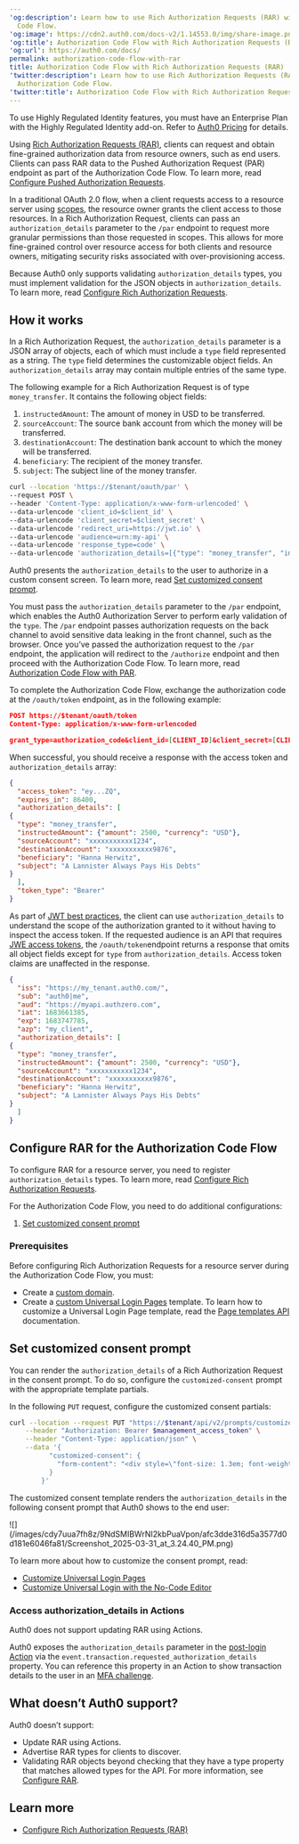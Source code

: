 ---
'og:description': Learn how to use Rich Authorization Requests (RAR) with the Authorization
  Code Flow.
'og:image': https://cdn2.auth0.com/docs-v2/1.14553.0/img/share-image.png
'og:title': Authorization Code Flow with Rich Authorization Requests (RAR)
'og:url': https://auth0.com/docs/
permalink: authorization-code-flow-with-rar
title: Authorization Code Flow with Rich Authorization Requests (RAR)
'twitter:description': Learn how to use Rich Authorization Requests (RAR) with the
  Authorization Code Flow.
'twitter:title': Authorization Code Flow with Rich Authorization Requests (RAR)
---
<Callout icon="file-lines" color="#0EA5E9" iconType="regular">

To use Highly Regulated Identity features, you must have an Enterprise Plan with the Highly Regulated Identity add-on. Refer to [Auth0 Pricing](https://auth0.com/pricing/) for details.

</Callout>

Using [Rich Authorization Requests (RAR)](https://datatracker.ietf.org/doc/html/draft-ietf-oauth-rar), clients can request and obtain <Tooltip tip="Fine-grained Authorization (FGA): Auth0 product allowing individual users access to specific objects or resources." cta="View Glossary" href="/docs/glossary?term=fine-grained+authorization">fine-grained authorization</Tooltip> data from <Tooltip tip="Resource Owner: Entity (such as a user or application) capable of granting access to a protected resource." cta="View Glossary" href="/docs/glossary?term=resource+owners">resource owners</Tooltip>, such as end users.  Clients can pass RAR data to the Pushed Authorization Request (PAR) endpoint as part of the Authorization Code Flow. To learn more, read [Configure Pushed Authorization Requests](/docs/get-started/applications/configure-par).

In a traditional <Tooltip tip="OAuth 2.0: Authorization framework that defines authorization protocols and workflows." cta="View Glossary" href="/docs/glossary?term=OAuth+2.0">OAuth 2.0</Tooltip> flow, when a client requests access to a <Tooltip tip="OAuth 2.0: Authorization framework that defines authorization protocols and workflows." cta="View Glossary" href="/docs/glossary?term=resource+server">resource server</Tooltip> using [scopes](/docs/get-started/apis/scopes), the resource owner grants the client access to those resources. In a Rich Authorization Request, clients can pass an `authorization_details` parameter to the `/par` endpoint to request more granular permissions than those requested in scopes. This allows for more fine-grained control over resource access for both clients and resource owners, mitigating security risks associated with over-provisioning access.

Because Auth0 only supports validating `authorization_details` types, you must implement validation for the JSON objects in `authorization_details`. To learn more, read [Configure Rich Authorization Requests](/docs/get-started/apis/configure-rich-authorization-requests).

## How it works

In a Rich Authorization Request, the `authorization_details` parameter is a JSON array of objects, each of which must include a `type` field represented as a string. The `type` field determines the customizable object fields. An `authorization_details` array may contain multiple entries of the same type.

The following example for a Rich Authorization Request is of type `money_transfer`. It contains the following object fields:

1. `instructedAmount`: The amount of money in USD to be transferred.
2. `sourceAccount`: The source bank account from which the money will be transferred.
3. `destinationAccount`: The destination bank account to which the money will be transferred.
4. `beneficiary`: The recipient of the money transfer.
5. `subject`: The subject line of the money transfer.

```bash lines
curl --location 'https://$tenant/oauth/par' \
--request POST \
--header 'Content-Type: application/x-www-form-urlencoded' \
--data-urlencode 'client_id=$client_id' \
--data-urlencode 'client_secret=$client_secret' \
--data-urlencode 'redirect_uri=https://jwt.io' \
--data-urlencode 'audience=urn:my-api' \
--data-urlencode 'response_type=code' \
--data-urlencode 'authorization_details=[{"type": "money_transfer", "instructedAmount": {"amount": 2500, "currency": "USD"},   "sourceAccount": "xxxxxxxxxxx1234", "destinationAccount": "xxxxxxxxxxx9876", "beneficiary": "Hanna Herwitz", "subject": "A Lannister Always Pays His Debts"}]'
```






Auth0 presents the `authorization_details` to the user to authorize in a custom consent screen. To learn more, read [Set customized consent prompt](#set-customized-consent-prompt).

You must pass the `authorization_details` parameter to the `/par` endpoint, which enables the Auth0 <Tooltip tip="Authorization Server: Centralized server that contributes to defining the boundaries of a user’s access. For example, your authorization server can control the data, tasks, and features available to a user." cta="View Glossary" href="/docs/glossary?term=Authorization+Server">Authorization Server</Tooltip> to perform early validation of the `type`. The `/par` endpoint passes authorization requests on the back channel to avoid sensitive data leaking in the front channel, such as the browser. Once you’ve passed the authorization request to the `/par` endpoint, the application will redirect to the `/authorize` endpoint and then proceed with the Authorization Code Flow. To learn more, read [Authorization Code Flow with PAR](/docs/get-started/authentication-and-authorization-flow/authorization-code-flow/authorization-code-flow-with-par).

To complete the Authorization Code Flow, exchange the authorization code at the `/oauth/token` endpoint, as in the following example:

```json lines
POST https://$tenant/oauth/token
Content-Type: application/x-www-form-urlencoded

grant_type=authorization_code&client_id=[CLIENT_ID]&client_secret=[CLIENT_SECRET]&code=[AUTHZ_CODE]&redirect_uri=https://jwt.io
```






When successful, you should receive a response with the <Tooltip tip="Access Token: Authorization credential, in the form of an opaque string or JWT, used to access an API." cta="View Glossary" href="/docs/glossary?term=access+token">access token</Tooltip> and `authorization_details` array:

```json lines
{
  "access_token": "ey...ZQ",
  "expires_in": 86400,
  "authorization_details": [
{
  "type": "money_transfer", 
  "instructedAmount": {"amount": 2500, "currency": "USD"},   
  "sourceAccount": "xxxxxxxxxxx1234", 
  "destinationAccount": "xxxxxxxxxxx9876", 
  "beneficiary": "Hanna Herwitz", 
  "subject": "A Lannister Always Pays His Debts"
}
  ],
  "token_type": "Bearer"
}
```






As part of [JWT best practices](https://datatracker.ietf.org/doc/html/rfc9068#name-privacy-considerations), the client can use `authorization_details` to understand the scope of the authorization granted to it without having to inspect the access token. If the requested <Tooltip tip="Audience: Unique identifier of the audience for an issued token. Named aud in a token, its value contains the ID of either an application (Client ID) for an ID Token or an API (API Identifier) for an Access Token." cta="View Glossary" href="/docs/glossary?term=audience">audience</Tooltip> is an API that requires [JWE access tokens](/docs/secure/tokens/json-web-tokens), the `/oauth/token`endpoint returns a response that omits all object fields except for `type` from `authorization_details`. Access token claims are unaffected in the response.

```json lines
{
  "iss": "https://my_tenant.auth0.com/",
  "sub": "auth0|me",
  "aud": "https://myapi.authzero.com",
  "iat": 1683661385,
  "exp": 1683747785,
  "azp": "my_client",
  "authorization_details": [
{
  "type": "money_transfer", 
  "instructedAmount": {"amount": 2500, "currency": "USD"},   
  "sourceAccount": "xxxxxxxxxxx1234", 
  "destinationAccount": "xxxxxxxxxxx9876", 
  "beneficiary": "Hanna Herwitz", 
  "subject": "A Lannister Always Pays His Debts"
}
  ]
}
```






## Configure RAR for the Authorization Code Flow

To configure RAR for a resource server, you need to register `authorization_details` types. To learn more, read [Configure Rich Authorization Requests](/docs/get-started/apis/configure-rich-authorization-requests).

For the Authorization Code Flow, you need to do additional configurations:

1. [Set customized consent prompt](#set-customized-consent-prompt)

### Prerequisites

Before configuring Rich Authorization Requests for a resource server during the Authorization Code Flow, you must:

* Create a [custom domain](/docs/customize/custom-domains).
* Create a [custom Universal Login Pages](/docs/customize/login-pages/universal-login/customize-templates) template. To learn how to customize a <Tooltip tip="Universal Login: Your application redirects to Universal Login, hosted on Auth0's Authorization Server, to verify a user's identity." cta="View Glossary" href="/docs/glossary?term=Universal+Login">Universal Login</Tooltip> Page template, read the [Page templates API](/docs/customize/login-pages/universal-login/customize-templates#page-templates-api) documentation.

## Set customized consent prompt

You can render the `authorization_details` of a Rich Authorization Request in the consent prompt. To do so, configure the `customized-consent` prompt with the appropriate template partials.

In the following `PUT` request, configure the customized consent partials:

```bash lines
curl --location --request PUT "https://$tenant/api/v2/prompts/customized-consent/partials" \
    --header "Authorization: Bearer $management_access_token" \
    --header "Content-Type: application/json" \
    --data '{
          "customized-consent": {
            "form-content": "<div style=\"font-size: 1.3em; font-weight: bold;\">Operation Details</div><hr style=\"margin: 10px 0;\"><div style=\"margin-bottom: 20px;\"></div><div style=\"font-weight: bold;\">Transaction Type</div><div>{{ transaction.params.authorization_details[0].type }}</div><div style=\"margin-bottom: 20px;\"></div><div style=\"font-weight: bold;\">Amount</div><div>{{ transaction.params.authorization_details[0].instructedAmount.amount }} {{ transaction.params.authorization_details[0].instructedAmount.currency }}</div><div style=\"margin-bottom: 20px;\"></div><div style=\"font-weight: bold;\">Recipient</div><div>{{ transaction.params.authorization_details[0].beneficiary }}</div><div style=\"margin-bottom: 20px;\"></div><div style=\"font-weight: bold;\">Destination Account</div><div>{{ transaction.params.authorization_details[0].destinationAccount }}</div><div style=\"margin-bottom: 20px;\"></div>"
          }
        }'
```






The customized consent template renders the `authorization_details` in the following consent prompt that Auth0 shows to the end user:

<Frame>![](/images/cdy7uua7fh8z/9NdSMIBWrNI2kbPuaVpon/afc3dde316d5a3577d0d181e6046fa81/Screenshot_2025-03-31_at_3.24.40_PM.png)</Frame>

To learn more about how to customize the consent prompt, read:

* [Customize Universal Login Pages](/docs/customize/login-pages/universal-login/customize-templates)
* [Customize Universal Login with the No-Code Editor](/docs/customize/login-pages/universal-login/customize-themes)

### Access authorization_details in Actions

<Callout icon="file-lines" color="#0EA5E9" iconType="regular">

Auth0 does not support updating RAR using Actions.

</Callout>

Auth0 exposes the `authorization_details` parameter in the [post-login Action](/docs/customize/actions/explore-triggers/signup-and-login-triggers/login-trigger/post-login-event-object) via the `event.transaction.requested_authorization_details` property. You can reference this property in an Action to show transaction details to the user in an [MFA challenge](/docs/secure/highly-regulated-identity/transactional-authorization-with-authorization-code-flow#push-notifications).

## What doesn’t Auth0 support?

Auth0 doesn’t support:

* Update RAR using Actions.
* Advertise RAR types for clients to discover.
* Validating RAR objects beyond checking that they have a type property that matches allowed types for the API. For more information, see [Configure RAR](/docs/get-started/apis/configure-rich-authorization-requests).

## Learn more

* [Configure Rich Authorization Requests (RAR)](/docs/get-started/apis/configure-rich-authorization-requests)